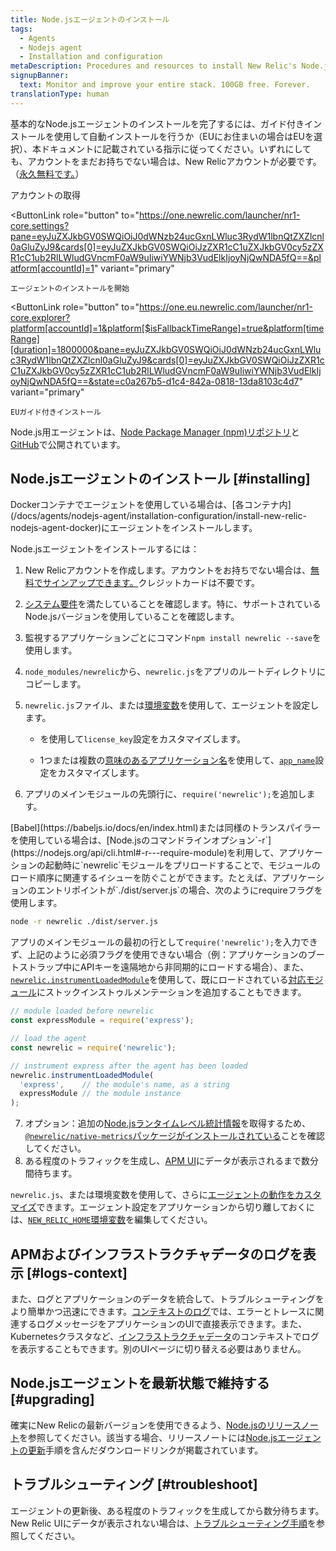 ```yaml
---
title: Node.jsエージェントのインストール
tags:
  - Agents
  - Nodejs agent
  - Installation and configuration
metaDescription: Procedures and resources to install New Relic's Node.js agent.
signupBanner:
  text: Monitor and improve your entire stack. 100GB free. Forever.
translationType: human
---
```


基本的なNode.jsエージェントのインストールを完了するには、ガイド付きインストールを使用して自動インストールを行うか（EUにお住まいの場合はEUを選択）、本ドキュメントに記載されている指示に従ってください。いずれにしても、アカウントをまだお持ちでない場合は、New Relicアカウントが必要です。（[永久無料です。](/docs/accounts/accounts-billing/new-relic-one-pricing-billing/new-relic-one-pricing-billing/#how-pricing-works)）

<ButtonGroup>
  <ButtonLink
    data-tessen="stitchedPathLinkClick"
    role="button"
    to="https://newrelic.com/signup"
    variant="primary"
  >
    アカウントの取得
  </ButtonLink>

  <ButtonLink
    role="button"
    to="https://one.newrelic.com/launcher/nr1-core.settings?pane=eyJuZXJkbGV0SWQiOiJ0dWNzb24ucGxnLWluc3RydW1lbnQtZXZlcnl0aGluZyJ9&cards[0]=eyJuZXJkbGV0SWQiOiJzZXR1cC1uZXJkbGV0cy5zZXR1cC1ub2RlLWludGVncmF0aW9uIiwiYWNjb3VudElkIjoyNjQwNDA5fQ==&platform[accountId]=1"
    variant="primary"
  >
    エージェントのインストールを開始
  </ButtonLink>

  <ButtonLink
    role="button"
    to="https://one.eu.newrelic.com/launcher/nr1-core.explorer?platform[accountId]=1&platform[$isFallbackTimeRange]=true&platform[timeRange][duration]=1800000&pane=eyJuZXJkbGV0SWQiOiJ0dWNzb24ucGxnLWluc3RydW1lbnQtZXZlcnl0aGluZyJ9&cards[0]=eyJuZXJkbGV0SWQiOiJzZXR1cC1uZXJkbGV0cy5zZXR1cC1ub2RlLWludGVncmF0aW9uIiwiYWNjb3VudElkIjoyNjQwNDA5fQ==&state=c0a267b5-d1c4-842a-0818-13da8103c4d7"
    variant="primary"
  >
    EUガイド付きインストール
  </ButtonLink>
</ButtonGroup>

Node.js用エージェントは、[Node Package Manager (npm)リポジトリ](https://npmjs.org/package/newrelic)と[GitHub](https://github.com/newrelic/node-newrelic)で公開されています。

## Node.jsエージェントのインストール [#installing]

<Callout variant="important">
  Dockerコンテナでエージェントを使用している場合は、[各コンテナ内](/docs/agents/nodejs-agent/installation-configuration/install-new-relic-nodejs-agent-docker)にエージェントをインストールします。
</Callout>

Node.jsエージェントをインストールするには：

1. New Relicアカウントを作成します。アカウントをお持ちでない場合は、[無料でサインアップできます。](https://newrelic.com/signup)クレジットカードは不要です。

2. [システム要件](/docs/agents/nodejs-agent/getting-started/compatibility-requirements-nodejs-agent)を満たしていることを確認します。特に、サポートされているNode.jsバージョンを使用していることを確認します。

3. 監視するアプリケーションごとにコマンド`npm install newrelic --save`を使用します。

4. `node_modules/newrelic`から、`newrelic.js`をアプリのルートディレクトリにコピーします。

5. `newrelic.js`ファイル、または[環境変数](/docs/agents/nodejs-agent/installation-configuration/nodejs-agent-configuration#environment)を使用して、エージェントを設定します。

   * <InlinePopover type="licenseKey"/>

     を使用して`license_key`設定をカスタマイズします。

   * 1つまたは複数の[意味のあるアプリケーション名](/docs/apm/new-relic-apm/installation-and-configuration/naming-your-application)を使用して、[`app_name`](/docs/agents/nodejs-agent/installation-configuration/nodejs-agent-configuration#app_name)設定をカスタマイズします。

6. アプリのメインモジュールの先頭行に、`require('newrelic');`を追加します。

<Callout variant="important">
  [Babel](https://babeljs.io/docs/en/index.html)または同様のトランスパイラーを使用している場合は、[Node.jsのコマンドラインオプション`-r`](https://nodejs.org/api/cli.html#-r---require-module)を利用して、アプリケーションの起動時に`newrelic`モジュールをプリロードすることで、モジュールのロード順序に関連するイシューを防ぐことができます。たとえば、アプリケーションのエントリポイントが`./dist/server.js`の場合、次のようにrequireフラグを使用します。

  ```bash
  node -r newrelic ./dist/server.js
  ```

  アプリのメインモジュールの最初の行として`require('newrelic');`を入力できず、上記のように必須フラグを使用できない場合（例：アプリケーションのブートストラップ中にAPIキーを遠隔地から非同期的にロードする場合）、また、[`newrelic.instrumentLoadedModule`](/docs/apm/agents/nodejs-agent/api-guides/nodejs-agent-api/#instrumentLoadedModule)を使用して、既にロードされている[対応モジュール](https://github.com/newrelic/node-newrelic/blob/0113eb5f0e707dc662a17d262a841503bab88841/lib/instrumentations.js#L6#L6)にストックインストゥルメンテーションを追加することもできます。

  ```js
  // module loaded before newrelic 
  const expressModule = require('express');

  // load the agent
  const newrelic = require('newrelic');

  // instrument express after the agent has been loaded
  newrelic.instrumentLoadedModule(
    'express',    // the module's name, as a string
    expressModule // the module instance
  );
  ```
</Callout>

7. オプション：追加の[Node.jsランタイムレベル統計情報](/docs/agents/nodejs-agent/supported-features/node-vms-statistics-page)を取得するため、[`@newrelic/native-metrics`パッケージがインストールされている](/docs/agents/nodejs-agent/supported-features/node-vm-measurements)ことを確認してください。
8. ある程度のトラフィックを生成し、[APM UI](/docs/apm/applications-menu/monitoring/apm-overview-page)にデータが表示されるまで数分間待ちます。

`newrelic.js`、または環境変数を使用して、さらに[エージェントの動作をカスタマイズ](/docs/agents/nodejs-agent/installation-configuration/nodejs-agent-configuration)できます。エージェント設定をアプリケーションから切り離しておくには、[`NEW_RELIC_HOME`環境変数](/docs/agents/nodejs-agent/installation-configuration/nodejs-agent-configuration#home)を編集してください。

<InstallFeedback/>

## APMおよびインフラストラクチャデータのログを表示 [#logs-context]

また、ログとアプリケーションのデータを統合して、トラブルシューティングをより簡単かつ迅速にできます。[コンテキストのログ](/docs/logs/logs-context/configure-logs-context-nodejs/)では、エラーとトレースに関連するログメッセージをアプリケーションのUIで直接表示できます。また、Kubernetesクラスタなど、[インフラストラクチャデータ](/docs/logs/forward-logs/forward-your-logs-using-infrastructure-agent/)のコンテキストでログを表示することもできます。別のUIページに切り替える必要はありません。

## Node.jsエージェントを最新状態で維持する [#upgrading]

確実にNew Relicの最新バージョンを使用できるよう、[Node.jsのリリースノート](/docs/release-notes/agent-release-notes/nodejs-release-notes)を参照してください。該当する場合、リリースノートには[Node.jsエージェントの更新](/docs/agents/nodejs-agent/installation-configuration/upgrade-nodejs-agent)手順を含んだダウンロードリンクが掲載されています。

## トラブルシューティング [#troubleshoot]

エージェントの更新後、ある程度のトラフィックを生成してから数分待ちます。New Relic UIにデータが表示されない場合は、[トラブルシューティング手順](/docs/agents/nodejs-agent/troubleshooting/troubleshooting-your-nodejs-installation)を参照してください。